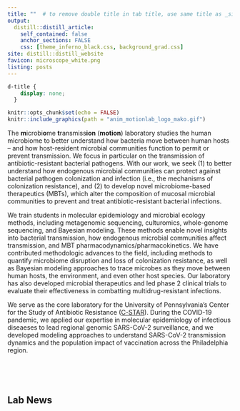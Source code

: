 ```yaml
---
title: ""  # to remove double title in tab title, use same title as _site.yaml; to use ;title: index title', leave blank
output:
  distill::distill_article:
    self_contained: false
    anchor_sections: FALSE
    css: [theme_inferno_black.css, background_grad.css]
site: distill::distill_website
favicon: microscope_white.png
listing: posts
---
```


```css
d-title {
    display: none;
  }
```

```r

knitr::opts_chunk$set(echo = FALSE)
knitr::include_graphics(path = "anim_motionlab_logo_mako.gif")

```
  
The **m**icrobi**o**me **t**ransmiss**ion** (**motion**) laboratory studies the human microbiome to better understand how bacteria move between human hosts -- and how host-resident microbial communities function to permit or prevent transmission. We focus in particular on the transmission of antibiotic-resistant bacterial pathogens. With our work, we seek (1) to better understand how endogenous microbial communities can protect against bacterial pathogen colonization and infection (i.e., the mechanisms of colonization resistance), and (2) to develop novel microbiome-based therapeutics (MBTs), which alter the composition of mucosal microbial communities to prevent and treat antibiotic-resistant bacterial infections.  
    
We train students in molecular epidemiology and microbial ecology methods, including metagenomic sequencing, culturomics,  whole-genome sequencing, and Bayesian modeling. These methods enable novel insights into bacterial transmission, how endogenous microbial communities affect transmission, and MBT pharmacodynamics/pharmacokinetics. We have contributed methodologic advances to the field, including methods to quantify microbiome disruption and loss of colonization resistance, as well as Bayesian modeling approaches to trace microbes as they move between human hosts, the environment, and even other host species. Our laboratory has also developed microbial therapeutics and led phase 2 clinical trials to evaluate their effectiveness in combatting multidrug-resistant infections.  
  
We serve as the core laboratory for the University of Pennsylvania's Center for the Study of Antibiotic Resistance ([C-STAR](https://cstar.med.upenn.edu/)). During the COVID-19 pandemic, we applied our expertise in molecular epidemiology of infectious diseaeses to lead regional genomic SARS-CoV-2 surveillance, and we developed modeling approaches to understand SARS-CoV-2 transmission dynamics and the population impact of vaccination across the Philadelphia region.  
  
<br>  
  
<br>
   

## Lab News  
   
  
